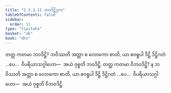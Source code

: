 ```yaml
---
title: "2.3.3.11 ဘဝဒိဋ္ဌိဒုက"
tableOfContents: false
sidebar:
  order: 11
type: "tipitaka"
basket: "ab"
book: "dhs"
---
```



<DynamicBreadcrumb />

<Division number="1320" book="dhs" e="ch" v="29" p="257">

<Paragraph number="2025" book="dhs">
တတ္ထ ကတမာ ဘဝဒိဋ္ဌိ? ဘဝိဿတိ အတ္တာ စ လောကော စာတိ, ယာ ဧဝရူပါ ဒိဋ္ဌိ ဒိဋ္ဌိဂတံ …ပေ…  ဝိပရိယာသဂ္ဂါဟော—  အယံ ဝုစ္စတိ ဘဝဒိဋ္ဌိ.
</Paragraph>

</Division>
<Division number="1321" book="dhs" e="ch" v="29" p="257">

<Paragraph number="2026" book="dhs">
တတ္ထ ကတမာ ဝိဘဝဒိဋ္ဌိ? န ဘဝိဿတိ အတ္တာ စ လောကော စာတိ, ယာ ဧဝရူပါ ဒိဋ္ဌိ ဒိဋ္ဌိဂတံ …ပေ…  ဝိပရိယာသဂ္ဂါဟော—  အယံ ဝုစ္စတိ ဝိဘဝဒိဋ္ဌိ.
</Paragraph>
</Division>
